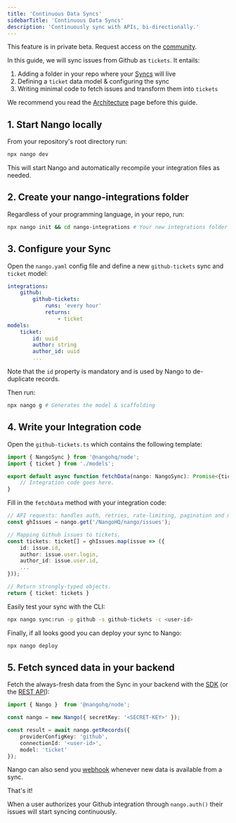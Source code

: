 ```yaml
---
title: 'Continuous Data Syncs'
sidebarTitle: 'Continuous Data Syncs'
description: 'Continuously sync with APIs, bi-directionally.'
---
```


<Note>This feature is in private beta. Request access on the [community](https://nango.dev/slack).</Note>

In this guide, we will sync issues from Github as `tickets`. It entails:

1. Adding a folder in your repo where your [Syncs](/nango-sync/architecture) will live
2. Defining a `ticket` data model & configuring the sync
3. Writing minimal code to fetch issues and transform them into `tickets`

We recommend you read the [Architecture](/nango-sync/architecture) page before this guide.

## 1. Start Nango locally

From your repository's root directory run:

```bash
npx nango dev
```

This will start Nango and automatically recompile your integration files as needed.

## 2. Create your nango-integrations folder

Regardless of your programming language, in your repo, run:

```bash
npx nango init && cd nango-integrations # Your new integrations folder
```

## 3. Configure your Sync

Open the `nango.yaml` config file and define a new `github-tickets` sync and `ticket` model:

```yaml
integrations:
	github:
		github-tickets:
			runs: 'every hour'
			returns:
				- ticket
models:
	ticket:
		id: uuid
		author: string
		author_id: uuid
		...
```

Note that the `id` property is mandatory and is used by Nango to de-duplicate records.

Then run:

```bash
npx nango g # Generates the model & scaffolding
```

## 4. Write your Integration code

Open the `github-tickets.ts` which contains the following template:

```typescript
import { NangoSync } from '@nangohq/node';
import { ticket } from './models';

export default async function fetchData(nango: NangoSync): Promise<{ticket: ticket[]}> {
	// Integration code goes here.
}
```

Fill in the `fetchData` method with your integration code:

```typescript
// API requests: handles auth, retries, rate-limiting, pagination and more.
const ghIssues = nango.get('/NangoHQ/nango/issues');

// Mapping Github issues to tickets.
const tickets: ticket[] = ghIssues.map(issue => ({
    id: issue.id,
    author: issue.user.login,
    author_id: issue.user.id,
    ...
}));

// Return strongly-typed objects.
return { ticket: tickets }
```

Easily test your sync with the CLI:

```bash
npx nango sync:run -p github -s github-tickets -c <user-id>
```

Finally, if all looks good you can deploy your sync to Nango:

```bash
npx nango deploy
```

## 5. Fetch synced data in your backend

Fetch the always-fresh data from the Sync in your backend with the [SDK](/sdks) (or the [REST API](/api-reference)):

```ts Node SDK example for Nango Cloud
import { Nango }  from '@nangohq/node';

const nango = new Nango({ secretKey: '<SECRET-KEY>' });

const result = await nango.getRecords({
    providerConfigKey: 'github',
    connectionId: '<user-id>',
    model: 'ticket'
});
```

Nango can also send you [webhook](/nango-sync/webhooks) whenever new data is available from a sync.

That's it!

When a user authorizes your Github integration through `nango.auth()` their issues will start syncing continuously.

